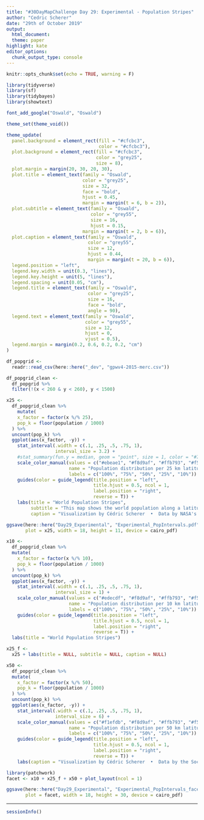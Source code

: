```yaml
---
title: "#30DayMapChallenge Day 29: Experimental - Population Stripes"
author: "Cedric Scherer"
date: "29th of October 2019"
output:
  html_document:
  theme: paper
highlight: kate
editor_options:
  chunk_output_type: console
---
```

  
```r
knitr::opts_chunk$set(echo = TRUE, warning = F)
```

```r
library(tidyverse)
library(sf)
library(tidybayes)
library(showtext)

font_add_google("Oswald", "Oswald")

theme_set(theme_void())

theme_update(
  panel.background = element_rect(fill = "#cfcbc3", 
                                  color = "#cfcbc3"),
  plot.background = element_rect(fill = "#cfcbc3", 
                                 color = "grey25",
                                 size = 8),
  plot.margin = margin(20, 30, 20, 30),
  plot.title = element_text(family = "Oswald", 
                            color = "grey25",
                            size = 32,
                            face = "bold",
                            hjust = 0.45,
                            margin = margin(t = 6, b = 2)),
  plot.subtitle = element_text(family = "Oswald", 
                               color = "grey55",
                               size = 16,
                               hjust = 0.15,
                            margin = margin(t = 2, b = 6)),
  plot.caption = element_text(family = "Oswald", 
                              color = "grey55",
                              size = 12,
                              hjust = 0.44,
                              margin = margin(t = 20, b = 6)),
  legend.position = "left",
  legend.key.width = unit(0.3, "lines"),
  legend.key.height = unit(5, "lines"),
  legend.spacing = unit(0.05, "cm"),
  legend.title = element_text(family = "Oswald", 
                              color = "grey25",
                              size = 16,
                              face = "bold",
                              angle = 90),
  legend.text = element_text(family = "Oswald", 
                             color = "grey55",
                             size = 12,
                             hjust = 0,
                             vjust = 0.5),
  legend.margin = margin(0.2, 0.6, 0.2, 0.2, "cm")
)
```

```r
df_popgrid <-
  readr::read_csv(here::here("_dev", "gpwv4-2015-merc.csv"))

df_popgrid_clean <-
  df_popgrid %>% 
  filter(!(x < 260 & y < 260), y < 1500)
```

```r
x25 <-
  df_popgrid_clean %>%   
    mutate(
    x_factor = factor(x %/% 25),
    pop_k = floor(population / 1000)
  ) %>% 
  uncount(pop_k) %>% 
  ggplot(aes(x_factor, -y)) + 
    stat_interval(.width = c(.1, .25, .5, .75, 1),
                  interval_size = 3.2) + 
    #stat_summary(fun.y = median, geom = "point", size = 1, color = "#71144b") + 
    scale_color_manual(values = c("#ebeae1", "#f8d9af", "#ffb793", "#f56965", "#d92864"),
                       name = "Population distribution per 25 km latitudinal stripe",
                       labels = c("100%", "75%", "50%", "25%", "10%")) +
    guides(color = guide_legend(title.position = "left", 
                                title.hjust = 0.5, ncol = 1,
                                label.position = "right",
                                reverse = T)) +
    labs(title = "World Population Stripes",
         subtitle = "This map shows the world population along a latitudinal gradient from North to South. Each stripe represents the distribution of the human population and covers 25 km in width.",
         caption = "Visualization by Cédric Scherer  •  Data by NASA's Socioeconomic Data and Applications Center (SEDAC)")

ggsave(here::here("Day29_Experimental", "Experimental_PopIntervals.pdf"), 
       plot = x25, width = 18, height = 11, device = cairo_pdf)
```

```r
x10 <-
  df_popgrid_clean %>% 
  mutate(
    x_factor = factor(x %/% 10),
    pop_k = floor(population / 1000)
  ) %>% 
  uncount(pop_k) %>% 
  ggplot(aes(x_factor, -y)) + 
    stat_interval(.width = c(.1, .25, .5, .75, 1),
                  interval_size = 1) + 
    scale_color_manual(values = c("#edecdf", "#f8d9af", "#ffb793", "#f56965", "#d92864"),
                       name = "Population distribution per 10 km latitudinal stripe",
                       labels = c("100%", "75%", "50%", "25%", "10%")) +
    guides(color = guide_legend(title.position = "left", 
                                title.hjust = 0.5, ncol = 1,
                                label.position = "right",
                                reverse = T)) +
  labs(title = "World Population Stripes")

x25_f <-
  x25 + labs(title = NULL, subtitle = NULL, caption = NULL)

x50 <-
  df_popgrid_clean %>% 
  mutate(
    x_factor = factor(x %/% 50),
    pop_k = floor(population / 1000)
  ) %>% 
  uncount(pop_k) %>% 
  ggplot(aes(x_factor, -y)) + 
    stat_interval(.width = c(.1, .25, .5, .75, 1),
                  interval_size = 6) + 
    scale_color_manual(values = c("#f1efdb", "#f8d9af", "#ffb793", "#f56965", "#d92864"),
                       name = "Population distribution per 50 km latitudinal stripe",
                       labels = c("100%", "75%", "50%", "25%", "10%")) +
    guides(color = guide_legend(title.position = "left", 
                                title.hjust = 0.5, ncol = 1,
                                label.position = "right",
                                reverse = T)) +
    labs(caption = "Visualization by Cédric Scherer  •  Data by the Socioeconomic Data and Applications Center (SEDAC)")

library(patchwork)
facet <- x10 + x25_f + x50 + plot_layout(ncol = 1)

ggsave(here::here("Day29_Experimental", "Experimental_PopIntervals_facet.pdf"), 
       plot = facet, width = 18, height = 30, device = cairo_pdf)
```

***

```r
sessionInfo()
```
